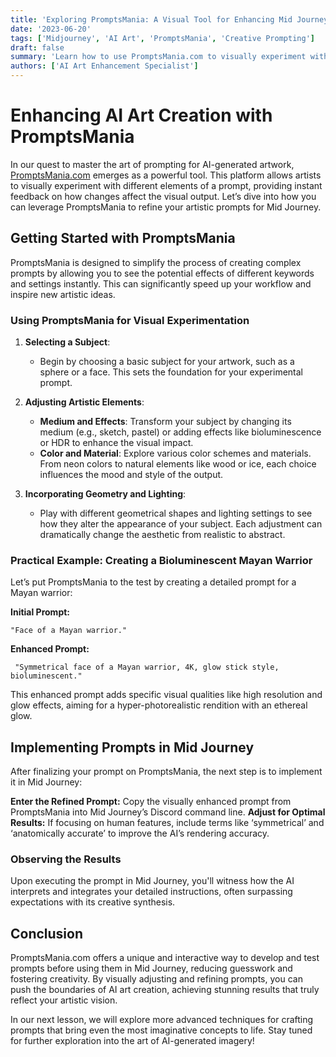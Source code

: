 ```yaml
---
title: 'Exploring PromptsMania: A Visual Tool for Enhancing Mid Journey Prompts'
date: '2023-06-20'
tags: ['Midjourney', 'AI Art', 'PromptsMania', 'Creative Prompting']
draft: false
summary: 'Learn how to use PromptsMania.com to visually experiment with and refine Mid Journey prompts. This guide demonstrates how to manipulate various artistic elements to achieve specific visual outcomes before applying them in Mid Journey.'
authors: ['AI Art Enhancement Specialist']
---
```


# Enhancing AI Art Creation with PromptsMania

In our quest to master the art of prompting for AI-generated artwork, [PromptsMania.com](https://promptomania.com/prompt-builder/) emerges as a powerful tool. This platform allows artists to visually experiment with different elements of a prompt, providing instant feedback on how changes affect the visual output. Let’s dive into how you can leverage PromptsMania to refine your artistic prompts for Mid Journey.

## Getting Started with PromptsMania

PromptsMania is designed to simplify the process of creating complex prompts by allowing you to see the potential effects of different keywords and settings instantly. This can significantly speed up your workflow and inspire new artistic ideas.

### Using PromptsMania for Visual Experimentation

1. **Selecting a Subject**:

   - Begin by choosing a basic subject for your artwork, such as a sphere or a face. This sets the foundation for your experimental prompt.

2. **Adjusting Artistic Elements**:

   - **Medium and Effects**: Transform your subject by changing its medium (e.g., sketch, pastel) or adding effects like bioluminescence or HDR to enhance the visual impact.
   - **Color and Material**: Explore various color schemes and materials. From neon colors to natural elements like wood or ice, each choice influences the mood and style of the output.

3. **Incorporating Geometry and Lighting**:
   - Play with different geometrical shapes and lighting settings to see how they alter the appearance of your subject. Each adjustment can dramatically change the aesthetic from realistic to abstract.

### Practical Example: Creating a Bioluminescent Mayan Warrior

Let’s put PromptsMania to the test by creating a detailed prompt for a Mayan warrior:

**Initial Prompt:**

```plaintext
"Face of a Mayan warrior."
```

**Enhanced Prompt:**

```plaintext
 "Symmetrical face of a Mayan warrior, 4K, glow stick style, bioluminescent."
```

This enhanced prompt adds specific visual qualities like high resolution and glow effects, aiming for a hyper-photorealistic rendition with an ethereal glow.

## Implementing Prompts in Mid Journey

After finalizing your prompt on PromptsMania, the next step is to implement it in Mid Journey:

**Enter the Refined Prompt:** Copy the visually enhanced prompt from PromptsMania into Mid Journey’s Discord command line.
**Adjust for Optimal Results:** If focusing on human features, include terms like ‘symmetrical’ and ‘anatomically accurate’ to improve the AI’s rendering accuracy.

### Observing the Results

Upon executing the prompt in Mid Journey, you'll witness how the AI interprets and integrates your detailed instructions, often surpassing expectations with its creative synthesis.

## Conclusion

PromptsMania.com offers a unique and interactive way to develop and test prompts before using them in Mid Journey, reducing guesswork and fostering creativity. By visually adjusting and refining prompts, you can push the boundaries of AI art creation, achieving stunning results that truly reflect your artistic vision.

In our next lesson, we will explore more advanced techniques for crafting prompts that bring even the most imaginative concepts to life. Stay tuned for further exploration into the art of AI-generated imagery!

